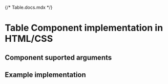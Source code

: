 {/* Table.docs.mdx */}

<Meta of={Table} />

# Table Component implementation in HTML/CSS

## Component suported arguments
<Primary />
<Controls />

## Example implementation
<Source language="html" code={example} />